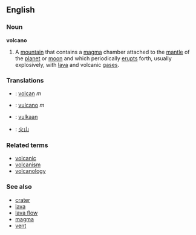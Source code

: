 ==English== 
===Noun===
'''volcano'''

#A [[mountain]] that contains a [[magma]] chamber attached to the [[mantle]] of the [[planet]] or [[moon]] and which periodically [[erupt]]s forth, usually explosively, with [[lava]] and volcanic [[gas]]es.

===Translations===
*{{fr}}: [[volcan]] ''m''
*{{it}}: [[vulcano]] ''m''
*{{nl}}: [[vulkaan]]
*{{ja}}: [[火山]]

===Related terms===
*[[volcanic]]
*[[volcanism]]
*[[volcanology]]

===See also===
*[[crater]]
*[[lava]]
*[[lava flow]]
*[[magma]]
*[[vent]]